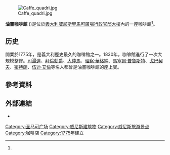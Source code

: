 [[File:Caffe_quadri.jpg|right]]

'''油畫咖啡館''' ({{Lang-it|Caffè Quadri}})是位於[[義大利|義大利]][[威尼斯|威尼斯]][[聖馬可廣場|聖馬可廣場]][[行政官邸大樓|行政官邸大樓]]內的一座咖啡館<ref name="Time Out"/>。

==历史==
開業於1775年，是義大利歷史最久的咖啡館之一。1830年，咖啡館進行了一次大規模整修。[[司湯達|司湯達]]、[[拜倫勳爵|拜倫勳爵]]、[[大仲馬|大仲馬]]、[[理察·華格納|理察·華格納]]、[[馬塞爾·普魯斯特|馬塞爾·普魯斯特]]、[[戈巴契夫|戈巴契夫]]、[[密特朗|密特朗]]、[[伍迪·艾倫|伍迪·艾倫]]等名人都曾是油畫咖啡館的座上賓。

==參考資料==
{{reflist|refs=
<ref name="Time Out">{{cite web | title=Gran Caffè Quadri, San Marco 120, Venice. Bars & pubs | website=[[Time_Out_(magazine)|Time Out]] | url=http://www.timeout.com/venice/venice/venue/1%3A22698/gran-caffe-quadri | accessdate=July 19, 2015 | archive-date=2015-07-25 | archive-url=https://web.archive.org/web/20150725150040/http://www.timeout.com/venice/venice/venue/1%3A22698/gran-caffe-quadri | dead-url=no }}</ref>
}}
== 外部連結==
*{{Official website|http://www.quadrivenice.com}}
{{Commons category|Caffe Quadri (Venice)}}

{{圣马可广场}}
{{Authority control}}
[[Category:圣马可广场|Category:圣马可广场]]
[[Category:威尼斯建筑物|Category:威尼斯建筑物]]
[[Category:威尼斯旅游景点|Category:威尼斯旅游景点]]
[[Category:咖啡店|Category:咖啡店]]
[[Category:1775年建立|Category:1775年建立]]